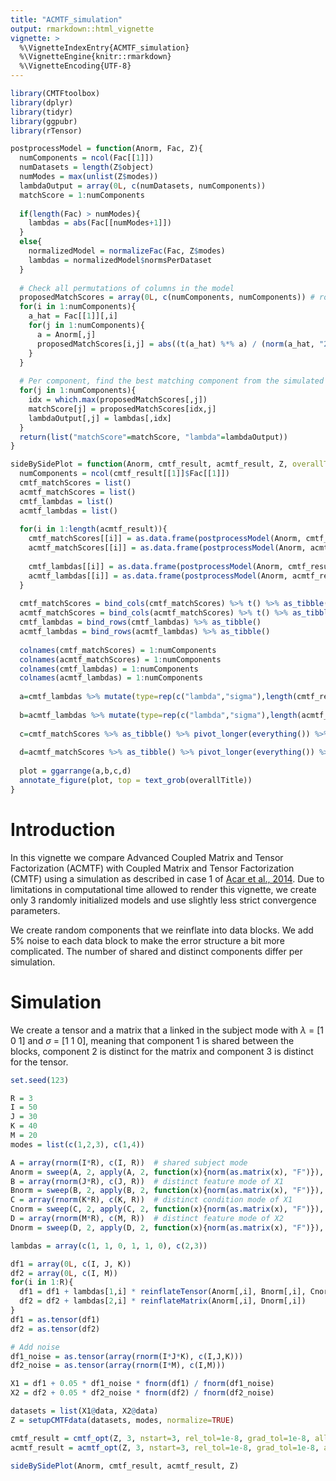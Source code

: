 ```yaml
---
title: "ACMTF_simulation"
output: rmarkdown::html_vignette
vignette: >
  %\VignetteIndexEntry{ACMTF_simulation}
  %\VignetteEngine{knitr::rmarkdown}
  %\VignetteEncoding{UTF-8}
---
```


```r
library(CMTFtoolbox)
library(dplyr)
library(tidyr)
library(ggpubr)
library(rTensor)
```

```r
postprocessModel = function(Anorm, Fac, Z){
  numComponents = ncol(Fac[[1]])
  numDatasets = length(Z$object)
  numModes = max(unlist(Z$modes))
  lambdaOutput = array(0L, c(numDatasets, numComponents))
  matchScore = 1:numComponents
  
  if(length(Fac) > numModes){
    lambdas = abs(Fac[[numModes+1]])
  }
  else{
    normalizedModel = normalizeFac(Fac, Z$modes)
    lambdas = normalizedModel$normsPerDataset
  }
  
  # Check all permutations of columns in the model
  proposedMatchScores = array(0L, c(numComponents, numComponents)) # rows: model, columns: sim
  for(i in 1:numComponents){
    a_hat = Fac[[1]][,i]
    for(j in 1:numComponents){
      a = Anorm[,j]
      proposedMatchScores[i,j] = abs((t(a_hat) %*% a) / (norm(a_hat, "2") * norm(a, "2")))
    }
  }
  
  # Per component, find the best matching component from the simulated scores
  for(j in 1:numComponents){
    idx = which.max(proposedMatchScores[,j])
    matchScore[j] = proposedMatchScores[idx,j]
    lambdaOutput[,j] = lambdas[,idx]
  }
  return(list("matchScore"=matchScore, "lambda"=lambdaOutput))
}

sideBySidePlot = function(Anorm, cmtf_result, acmtf_result, Z, overallTitle=""){
  numComponents = ncol(cmtf_result[[1]]$Fac[[1]])
  cmtf_matchScores = list()
  acmtf_matchScores = list()
  cmtf_lambdas = list()
  acmtf_lambdas = list()
  
  for(i in 1:length(acmtf_result)){
    cmtf_matchScores[[i]] = as.data.frame(postprocessModel(Anorm, cmtf_result[[i]]$Fac, Z)$matchScore)
    acmtf_matchScores[[i]] = as.data.frame(postprocessModel(Anorm, acmtf_result[[i]]$Fac, Z)$matchScore)
    
    cmtf_lambdas[[i]] = as.data.frame(postprocessModel(Anorm, cmtf_result[[i]]$Fac, Z)$lambda)
    acmtf_lambdas[[i]] = as.data.frame(postprocessModel(Anorm, acmtf_result[[i]]$Fac, Z)$lambda)
  }
  
  cmtf_matchScores = bind_cols(cmtf_matchScores) %>% t() %>% as_tibble()
  acmtf_matchScores = bind_cols(acmtf_matchScores) %>% t() %>% as_tibble()
  cmtf_lambdas = bind_rows(cmtf_lambdas) %>% as_tibble()
  acmtf_lambdas = bind_rows(acmtf_lambdas) %>% as_tibble()
  
  colnames(cmtf_matchScores) = 1:numComponents
  colnames(acmtf_matchScores) = 1:numComponents
  colnames(cmtf_lambdas) = 1:numComponents
  colnames(acmtf_lambdas) = 1:numComponents
  
  a=cmtf_lambdas %>% mutate(type=rep(c("lambda","sigma"),length(cmtf_result))) %>% pivot_longer(-type) %>% group_by(type,name) %>% summarize(m=mean(value),s=plotrix::std.error(value)) %>% mutate(type = as.factor(type)) %>% ggplot(aes(x=as.factor(name),y=m,fill=type)) + geom_bar(stat="identity",position="dodge",col="black",width=1) + geom_pointrange(aes(ymin=m-s,ymax=m+s), size=1, position=position_dodge(width=1)) + ggtitle("CMTF") + theme(legend.position="top") + xlab("Component") + ylab("Value")
  
  b=acmtf_lambdas %>% mutate(type=rep(c("lambda","sigma"),length(acmtf_result))) %>% pivot_longer(-type) %>% group_by(type,name) %>% summarize(m=mean(value),s=plotrix::std.error(value)) %>% mutate(type = as.factor(type)) %>% ggplot(aes(x=as.factor(name),y=m,fill=type)) + geom_bar(stat="identity",position="dodge",col="black",width=1) + geom_pointrange(aes(ymin=m-s,ymax=m+s), size=1, position=position_dodge(width=1)) + ggtitle("ACMTF") + theme(legend.position="top") + xlab("Component") + ylab("Value")
  
  c=cmtf_matchScores %>% as_tibble() %>% pivot_longer(everything()) %>% ggplot(aes(x=as.factor(name),y=value)) + geom_boxplot() + xlab("Component") + ylab("Match score") + ylim(0,1) + ggtitle("CMTF")
  
  d=acmtf_matchScores %>% as_tibble() %>% pivot_longer(everything()) %>% ggplot(aes(x=as.factor(name),y=value)) + geom_boxplot() + xlab("Component") + ylab("Match score") + ylim(0,1) + ggtitle("ACMTF")
  
  plot = ggarrange(a,b,c,d)
  annotate_figure(plot, top = text_grob(overallTitle))
}
```

# Introduction

In this vignette we compare Advanced Coupled Matrix and Tensor Factorization (ACMTF) with Coupled Matrix and Tensor Factorization (CMTF) using a simulation as described in case 1 of [Acar et al., 2014](https://bmcbioinformatics.biomedcentral.com/articles/10.1186/1471-2105-15-239). Due to limitations in computational time allowed to render this vignette, we create only 3 randomly initialized models and use slightly less strict convergence parameters.

We create random components that we reinflate into data blocks. We add 5% noise to each data block to make the error structure a bit more complicated. The number of shared and distinct components differ per simulation.

# Simulation

We create a tensor and a matrix that a linked in the subject mode with $\lambda$ = [1 0 1] and $\sigma$ = [1 1 0], meaning that component 1 is shared between the blocks, component 2 is distinct for the matrix and component 3 is distinct for the tensor.

```r
set.seed(123)

R = 3
I = 50
J = 30
K = 40
M = 20
modes = list(c(1,2,3), c(1,4))

A = array(rnorm(I*R), c(I, R))  # shared subject mode
Anorm = sweep(A, 2, apply(A, 2, function(x){norm(as.matrix(x), "F")}), FUN="/")
B = array(rnorm(J*R), c(J, R))  # distinct feature mode of X1
Bnorm = sweep(B, 2, apply(B, 2, function(x){norm(as.matrix(x), "F")}), FUN="/")
C = array(rnorm(K*R), c(K, R))  # distinct condition mode of X1
Cnorm = sweep(C, 2, apply(C, 2, function(x){norm(as.matrix(x), "F")}), FUN="/")
D = array(rnorm(M*R), c(M, R))  # distinct feature mode of X2
Dnorm = sweep(D, 2, apply(D, 2, function(x){norm(as.matrix(x), "F")}), FUN="/")

lambdas = array(c(1, 1, 0, 1, 1, 0), c(2,3))

df1 = array(0L, c(I, J, K))
df2 = array(0L, c(I, M))
for(i in 1:R){
  df1 = df1 + lambdas[1,i] * reinflateTensor(Anorm[,i], Bnorm[,i], Cnorm[,i])
  df2 = df2 + lambdas[2,i] * reinflateMatrix(Anorm[,i], Dnorm[,i])
}
df1 = as.tensor(df1)
df2 = as.tensor(df2)

# Add noise
df1_noise = as.tensor(array(rnorm(I*J*K), c(I,J,K)))
df2_noise = as.tensor(array(rnorm(I*M), c(I,M)))

X1 = df1 + 0.05 * df1_noise * fnorm(df1) / fnorm(df1_noise)
X2 = df2 + 0.05 * df2_noise * fnorm(df2) / fnorm(df2_noise)

datasets = list(X1@data, X2@data)
Z = setupCMTFdata(datasets, modes, normalize=TRUE)
```

```r
cmtf_result = cmtf_opt(Z, 3, nstart=3, rel_tol=1e-8, grad_tol=1e-8, allOutput=TRUE)
acmtf_result = acmtf_opt(Z, 3, nstart=3, rel_tol=1e-8, grad_tol=1e-8, allOutput=TRUE)
```

```r
sideBySidePlot(Anorm, cmtf_result, acmtf_result, Z)
```
